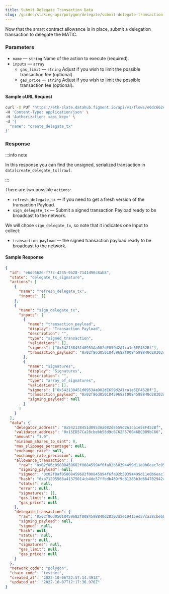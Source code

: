 ```yaml
---
title: Submit Delegate Transaction Data
slug: /guides/staking-api/polygon/delegate/submit-delegate-transaction-data
---
```


Now that the smart contract allowance is in place, submit a delegation transaction to delegate the MATIC.

### Parameters

- `name` &mdash; `string` Name of the action to execute (required).
- `inputs` &mdash; `array`
  - `gas_limit` &mdash; `string` Adjust if you wish to limit the possible transaction fee (optional).
  - `gas_price` &mdash; `string` Adjust if you wish to limit the possible transaction fee (optional).

#### Sample cURL Request

```bash {5}
curl -X PUT 'https://eth-slate.datahub.figment.io/api/v1/flows/e6dc662e-f77c-4235-9b28-7141d90c8ab8/next' \
-H 'Content-Type: application/json' \
-H 'Authorization: <api_key>' \
-d '{
  "name": "create_delegate_tx"
}'
```

### Response

:::info note

In this response you can find the unsigned, serialized transaction in `data[create_delegate_tx][raw]`.

:::

There are two possible `actions`:

- `refresh_delegate_tx` &mdash; If you need to get a fresh version of the transaction Payload.
- `sign_delegate_tx` &mdash; Submit a signed transaction Payload ready to be broadcast to the network.

We will chose `sign_delegate_tx`, so note that it indicates one Input to collect:

- `transaction_payload` &mdash; the signed transaction payload ready to be broadcast to the network.

#### Sample Response

```json {6,10,19}
{
  "id": "e6dc662e-f77c-4235-9b28-7141d90c8ab8",
  "state": "delegate_tx_signature",
  "actions": [
    {
      "name": "refresh_delegate_tx",
      "inputs": []
    },
    {
      "name": "sign_delegate_tx",
      "inputs": [
        {
          "name": "transaction_payload",
          "display": "Transaction Payload",
          "description": "",
          "type": "signed_transaction",
          "validations": [],
          "signers": ["0x542138451d0953Aa082dE659d2A1ca1e5EF452Bf"],
          "transaction_payload": "0x02f86d05018459682f0084598840d28303d2e19415ed57ca28cbebb58d9c6c62f570046bc089bc6680b8446ab150710000000000000000000000000000000000000000000000000de0b6b3a76400000000000000000000000000000000000000000000000000000000000000000000c0"
        },
        {
          "name": "signatures",
          "display": "Signatures",
          "description": "",
          "type": "array_of_signatures",
          "validations": [],
          "signers": ["0x542138451d0953Aa082dE659d2A1ca1e5EF452Bf"],
          "transaction_payload": "0x02f86d05018459682f0084598840d28303d2e19415ed57ca28cbebb58d9c6c62f570046bc089bc6680b8446ab150710000000000000000000000000000000000000000000000000de0b6b3a76400000000000000000000000000000000000000000000000000000000000000000000c0",
          "signing_payload": null
        }
      ]
    }
  ],
  "data": {
    "delegator_address": "0x542138451d0953Aa082dE659d2A1ca1e5EF452Bf",
    "validator_address": "0x15ED57Ca28cbebb58d9c6C62F570046BC089bC66",
    "amount": "1.0",
    "minimum_shares_to_mint": 0,
    "max_slippage_percentage": null,
    "exchange_rate": null,
    "exchange_rate_precision": null,
    "allowance_transaction": {
      "raw": "0x02f86c05808459682f00845994f6fa82b58394499d11e0b6eac7c0593d8fb292dcbbf815fb29ae80b844095ea7b300000000000000000000000000200ea4ee292e253e6ca07dba5edc07c8aa37a3ffffffffffffffffffffffffffffffffffffffffffffffffffffffffffffffffc0",
      "signing_payload": null,
      "signed": "0x02f8af05808459682f00845994f6fa82b58394499d11e0b6eac7c0593d8fb292dcbbf815fb29ae80b844095ea7b300000000000000000000000000200ea4ee292e253e6ca07dba5edc07c8aa37a3ffffffffffffffffffffffffffffffffffffffffffffffffffffffffffffffffc001a08019145182b704f15aca2a95242e25abfe9382dd74d0c15e88087978beb476b1a05b4c37b70e316c91e6a19738208e7eae6b79dd2c8ef62aa229f76548490c26b7",
      "hash": "0xb71295568a41375014cb4de57ffbdb489f9d81283b3d6647029424d72c176f6d",
      "status": null,
      "error": null,
      "signatures": [],
      "gas_limit": null,
      "gas_price": null
    },
    "delegate_transaction": {
      "raw": "0x02f86d05018459682f0084598840d28303d2e19415ed57ca28cbebb58d9c6c62f570046bc089bc6680b8446ab150710000000000000000000000000000000000000000000000000de0b6b3a76400000000000000000000000000000000000000000000000000000000000000000000c0",
      "signing_payload": null,
      "signed": null,
      "hash": null,
      "status": null,
      "error": null,
      "signatures": null,
      "gas_limit": null,
      "gas_price": null
    }
  },
  "network_code": "polygon",
  "chain_code": "testnet",
  "created_at": "2022-10-06T22:57:14.491Z",
  "updated_at": "2022-10-07T17:17:36.976Z"
}
```

